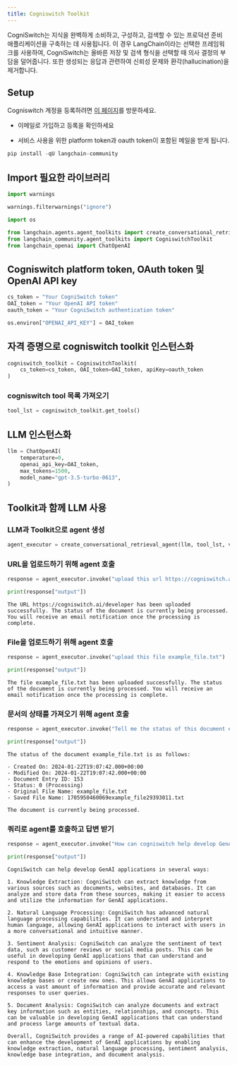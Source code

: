 ```yaml
---
title: Cogniswitch Toolkit
---
```


CogniSwitch는 지식을 완벽하게 소비하고, 구성하고, 검색할 수 있는 프로덕션 준비 애플리케이션을 구축하는 데 사용됩니다. 이 경우 LangChain이라는 선택한 프레임워크를 사용하여, CogniSwitch는 올바른 저장 및 검색 형식을 선택할 때 의사 결정의 부담을 덜어줍니다. 또한 생성되는 응답과 관련하여 신뢰성 문제와 환각(hallucination)을 제거합니다.

## Setup

Cogniswitch 계정을 등록하려면 [이 페이지](https://www.cogniswitch.ai/developer?utm_source=langchain&utm_medium=langchainbuild&utm_id=dev)를 방문하세요.

- 이메일로 가입하고 등록을 확인하세요

- 서비스 사용을 위한 platform token과 oauth token이 포함된 메일을 받게 됩니다.

```python
pip install -qU langchain-community
```

## Import 필요한 라이브러리

```python
import warnings

warnings.filterwarnings("ignore")

import os

from langchain.agents.agent_toolkits import create_conversational_retrieval_agent
from langchain_community.agent_toolkits import CogniswitchToolkit
from langchain_openai import ChatOpenAI
```

## Cogniswitch platform token, OAuth token 및 OpenAI API key

```python
cs_token = "Your CogniSwitch token"
OAI_token = "Your OpenAI API token"
oauth_token = "Your CogniSwitch authentication token"

os.environ["OPENAI_API_KEY"] = OAI_token
```

## 자격 증명으로 cogniswitch toolkit 인스턴스화

```python
cogniswitch_toolkit = CogniswitchToolkit(
    cs_token=cs_token, OAI_token=OAI_token, apiKey=oauth_token
)
```

### cogniswitch tool 목록 가져오기

```python
tool_lst = cogniswitch_toolkit.get_tools()
```

## LLM 인스턴스화

```python
llm = ChatOpenAI(
    temperature=0,
    openai_api_key=OAI_token,
    max_tokens=1500,
    model_name="gpt-3.5-turbo-0613",
)
```

## Toolkit과 함께 LLM 사용

### LLM과 Toolkit으로 agent 생성

```python
agent_executor = create_conversational_retrieval_agent(llm, tool_lst, verbose=False)
```

### URL을 업로드하기 위해 agent 호출

```python
response = agent_executor.invoke("upload this url https://cogniswitch.ai/developer")

print(response["output"])
```

```output
The URL https://cogniswitch.ai/developer has been uploaded successfully. The status of the document is currently being processed. You will receive an email notification once the processing is complete.
```

### File을 업로드하기 위해 agent 호출

```python
response = agent_executor.invoke("upload this file example_file.txt")

print(response["output"])
```

```output
The file example_file.txt has been uploaded successfully. The status of the document is currently being processed. You will receive an email notification once the processing is complete.
```

### 문서의 상태를 가져오기 위해 agent 호출

```python
response = agent_executor.invoke("Tell me the status of this document example_file.txt")

print(response["output"])
```

```output
The status of the document example_file.txt is as follows:

- Created On: 2024-01-22T19:07:42.000+00:00
- Modified On: 2024-01-22T19:07:42.000+00:00
- Document Entry ID: 153
- Status: 0 (Processing)
- Original File Name: example_file.txt
- Saved File Name: 1705950460069example_file29393011.txt

The document is currently being processed.
```

### 쿼리로 agent를 호출하고 답변 받기

```python
response = agent_executor.invoke("How can cogniswitch help develop GenAI applications?")

print(response["output"])
```

```output
CogniSwitch can help develop GenAI applications in several ways:

1. Knowledge Extraction: CogniSwitch can extract knowledge from various sources such as documents, websites, and databases. It can analyze and store data from these sources, making it easier to access and utilize the information for GenAI applications.

2. Natural Language Processing: CogniSwitch has advanced natural language processing capabilities. It can understand and interpret human language, allowing GenAI applications to interact with users in a more conversational and intuitive manner.

3. Sentiment Analysis: CogniSwitch can analyze the sentiment of text data, such as customer reviews or social media posts. This can be useful in developing GenAI applications that can understand and respond to the emotions and opinions of users.

4. Knowledge Base Integration: CogniSwitch can integrate with existing knowledge bases or create new ones. This allows GenAI applications to access a vast amount of information and provide accurate and relevant responses to user queries.

5. Document Analysis: CogniSwitch can analyze documents and extract key information such as entities, relationships, and concepts. This can be valuable in developing GenAI applications that can understand and process large amounts of textual data.

Overall, CogniSwitch provides a range of AI-powered capabilities that can enhance the development of GenAI applications by enabling knowledge extraction, natural language processing, sentiment analysis, knowledge base integration, and document analysis.
```